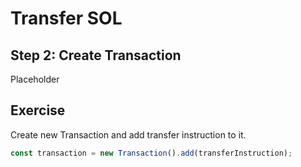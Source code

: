 # Transfer SOL

## Step 2: Create Transaction

Placeholder

## Exercise

Create new Transaction and add transfer instruction to it.

```js
const transaction = new Transaction().add(transferInstruction);
```
